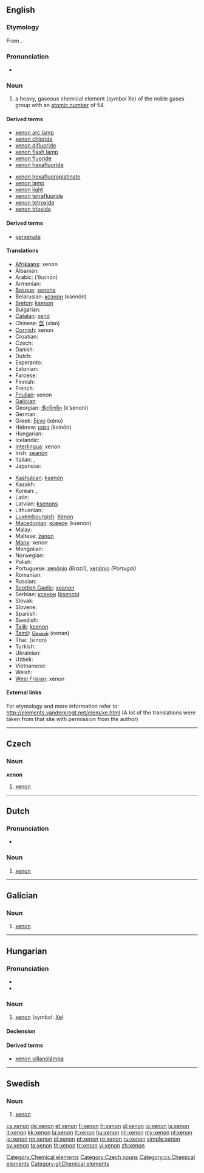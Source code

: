 ==English==

{{elements|Xe|iodine|I|caesium|Cs}}

===Etymology===
From {{etyl|grc}} {{term|ξένος|tr=xenos||foreign, strange|lang=grc|sc=polytonic}}.

===Pronunciation===
* {{audio|en-us-xenon.ogg|Audio (US)}}

===Noun===
{{en-noun|-|s}}
{{wikipedia}}

# a heavy, gaseous chemical element (''symbol'' Xe) of the noble gases group with an [[atomic number]] of 54.<!--Encyclopedic info: It naturally occurs in vapors from hot springs and, in trace amounts, in the air-->

====Derived terms====
{{top2}}
* [[xenon arc lamp]]
* [[xenon chloride]]
* [[xenon difluoride]]
* [[xenon flash lamp]]
* [[xenon fluoride]]
* [[xenon hexafluoride]]
{{mid2}}
* [[xenon hexafluoroplatinate]]
* [[xenon lamp]]
* [[xenon light]]
* [[xenon tetrafluoride]]
* [[xenon tetroxide]]
* [[xenon trioxide]]
{{bottom}}

====Derived terms====
* [[perxenate]]

====Translations====
{{trans-top|chemical element}}
* [[Afrikaans]]: xenon
* Albanian: {{t-|sq|ksenon|xs=Albanian}}
* Arabic: {{Arab|[[اكسينون|إكسينون]]}} (’iksinōn) {{m}}
* Armenian: {{t-|hy|քսենոն|tr=k’senon}}
* [[Basque]]: [[xenona]]
* Belarusian: [[ксэнон]] (ksenón) {{m}}
* [[Breton]]: [[ksenon]]
* Bulgarian: {{t-|bg|ксенон|m|tr=ksenón}}
* [[Catalan]]: [[xenó]]
* Chinese: [[氙]] (xīan)
* [[Cornish]]: xenon
* Croatian: {{t+|hr|ksenon}}
* Czech: {{t+|cs|xenon|m}}
* Danish: {{t-|da|xenon}}
* Dutch: {{t+|nl|xenon|n}}
* Esperanto: {{t-|eo|ksenono|xs=Esperanto}}
* Estonian: {{t-|et|ksenoon}}
* Faroese: {{t-|fo|xenon|xs=Faroese}}
* Finnish: {{t+|fi|ksenon}}
* French: {{t+|fr|xénon|m}}
* [[Friulian]]: xenon
* [[Galician]]: {{t+|gl|xenon|m|xs=Galician}}
* Georgian: [[ქსენონი]] (k‘senoni)
* German: {{t+|de|Xenon|n}}
* Greek: [[ξένο]] (xéno) {{n}}
* Hebrew: [[קסנון]] (ksinón)
* Hungarian: {{t+|hu|xenon}}
* Icelandic: {{t+|is|xenon}}
* [[Interlingua]]: xenon
* Irish: [[xeanón]]
* Italian: {{t+|it|xenon|m}}, {{t+|it|xeno|m}}
* Japanese: {{t+|ja|キセノン|tr=kisenon}}
{{trans-mid}}
* [[Kashubian]]: [[ksenón]]
* Kazakh: {{t-|kk|ксенон|tr=ksenon|sc=Cyrl|xs=Kazakh}}
* Korean: {{t|ko|크세논|tr=keusenon}},  {{t|ko|제논|tr=jenon}}
* Latin: {{t+|la|xenon}}
* Latvian: [[ksenons]]
* Lithuanian: {{t+|lt|ksenonas|xs=Lithuanian}}
* [[Luxembourgish]]: [[Xenon]]
* [[Macedonian]]: [[ксенон]] (ksenón) {{m}}
* Malay: {{t-|ms|xenon|xs=Malay}}
* Maltese: [[żenon]]
* [[Manx]]: xenon
* Mongolian: {{t-|mn|ксенон|tr=ksenon|sc=Cyrl|xs=Mongolian}}
* Norwegian: {{t-|no|xenon}}
* Polish: {{t+|pl|ksenon|m}}
* Portuguese: [[xenônio]] {{m}} ''(Brazil)'', [[xenónio]] {{m}} ''(Portugal)''
* Romanian: {{t+|ro|xenon|n}}
* Russian: {{t+|ru|ксенон|m|tr=ksenón}}
* [[Scottish Gaelic]]: [[xeanon]]
* Serbian: [[ксенон]] ([[ksenon]]) {{m}}
* Slovak: {{t-|sk|xenón}}
* Slovene: {{t+|sl|ksenon}}
* Spanish: {{t+|es|xenón|m}}
* Swedish: {{t+|sv|xenon|n}}
* [[Tajik]]: [[ksenon]]
* [[Tamil]]: [[செனன்]] (cenan)
* Thai: {{Thai|[[ซีนอน]]}} (sīnon)
* Turkish: {{t+|tr|ksenon}}
* Ukrainian: {{t-|uk|ксенон|m|tr=ksenón|xs=Ukrainian}}
* Uzbek: {{t-|uz|ксенон|tr=ksenon|sc=Cyrl|xs=Uzbek}}
* Vietnamese: {{t+|vi|xenon|xs=Vietnamese}}
* Welsh: {{t-|cy|xenon|xs=Welsh}}
* [[West Frisian]]: xenon
{{trans-bottom}}

====External links====
For etymology and more information refer to:
http://elements.vanderkrogt.net/elem/xe.html
(A lot of the translations were taken from that site with permission from the author)

[[Category:Chemical elements]]

----

==Czech==

===Noun===
'''xenon''' {{m}}

# [[#English|xenon]]

[[Category:Czech nouns]]
[[Category:cs:Chemical elements]]

----

==Dutch==
{{wikipedia|lang=nl}}

===Pronunciation===
* {{audio|Nl-xenon.ogg|Audio}}

===Noun===
{{infl|nl|noun|g=n}}
# {{element|lang=nl}} [[#English|xenon]]

----

==Galician==
{{wikipedia|lang=gl}}

===Noun===
{{gl-noun|m|-}}

# [[#English|xenon]]

[[Category:gl:Chemical elements]]

----

==Hungarian==
{{wikipedia|lang=hu}}

===Pronunciation===
* {{IPA|/ˈksɛnon/|lang=hu}}
* {{hyphenation|xe|non}}

===Noun===
{{hu-noun|ok}}

# {{element|lang=hu}} [[xenon#English|xenon]] (symbol: [[Xe]])

====Declension====
{{hu-decl-ok|xeno|n}}{{hu-pos-otok|xenon|j|jai}}

====Derived terms====
* [[xenon villanólámpa]]

----

==Swedish==
{{wikipedia|lang=sv}}

===Noun===
{{infl|sv|noun|g=n}}
{{sv-noun-unc-n|2=xenonet}}

# {{context|chemical element|lang=sv}} [[#English|xenon]]

[[cs:xenon]]
[[de:xenon]]
[[et:xenon]]
[[fi:xenon]]
[[fr:xenon]]
[[gl:xenon]]
[[io:xenon]]
[[is:xenon]]
[[it:xenon]]
[[kk:xenon]]
[[la:xenon]]
[[lt:xenon]]
[[hu:xenon]]
[[ml:xenon]]
[[my:xenon]]
[[nl:xenon]]
[[ja:xenon]]
[[nn:xenon]]
[[pl:xenon]]
[[pt:xenon]]
[[ro:xenon]]
[[ru:xenon]]
[[simple:xenon]]
[[sv:xenon]]
[[ta:xenon]]
[[th:xenon]]
[[tr:xenon]]
[[vi:xenon]]
[[zh:xenon]]